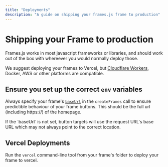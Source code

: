 ```yaml
---
title: "Deployments"
description: "A guide on shipping your frames.js frame to production"
---
```



# Shipping your Frame to production

Frames.js works in most javascript frameworks or libraries, and should work out of the box with whereever you would normally deploy those.

We suggest deploying your frames to Vercel, but [Cloudflare Workers](/reference/core/cloudflare-workers), Docker, AWS or other platforms are compatible.

## Ensure you set up the correct `env` variables

Always specify your frame's [`baseUrl`](/reference/core/createFrames#baseurl) in the `createFrames` call to ensure predictible behaviour of your frame buttons. This should be the full url (including https://) of the homepage.

<Callout type="warning">
If the `baseUrl` is not set, button targets will use the request URL's base URL which may not always point to the correct location.
</Callout>

## Vercel Deployments

Run the `vercel` command-line tool from your frame's folder to deploy your frame to vercel.
